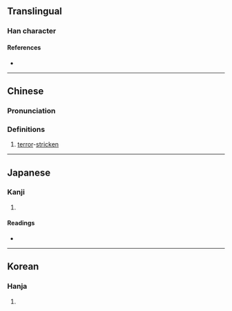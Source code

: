 {{character info/new}}
==Translingual==

===Han character===
{{Han char|rn=9|rad=人|as=11|sn=13|four=20246|canj=OYTJ|ids=⿰亻章}}

====References====
* {{Han ref|kx=0115.090|dkj=01037|dj=0245.060|hdz=10214.070|uh=50BD|ud=20669|bh=DCB4|bd=56500}}

----

==Chinese==
{{zh-forms}}

===Pronunciation===
{{zh-pron
|m=zhāng
|c=zoeng1
|mc=
|oc=
|cat=a
}}

===Definitions===
{{zh-hanzi}}

# [[terror]]-[[stricken]]

----

==Japanese==

===Kanji===
{{ja-kanji|grade=|rs=人11}}

# {{defn|lang=ja|sort=人11}}

====Readings====
* {{ja-readings|on=[[しょう]] (shō)|kun=[[おどろく]] (odoroku)}}

----

==Korean==

===Hanja===
{{ko-hanja|hangeul=장|rv=jang|mr=chang}}

# {{defn|lang=ko|sort=人11}}